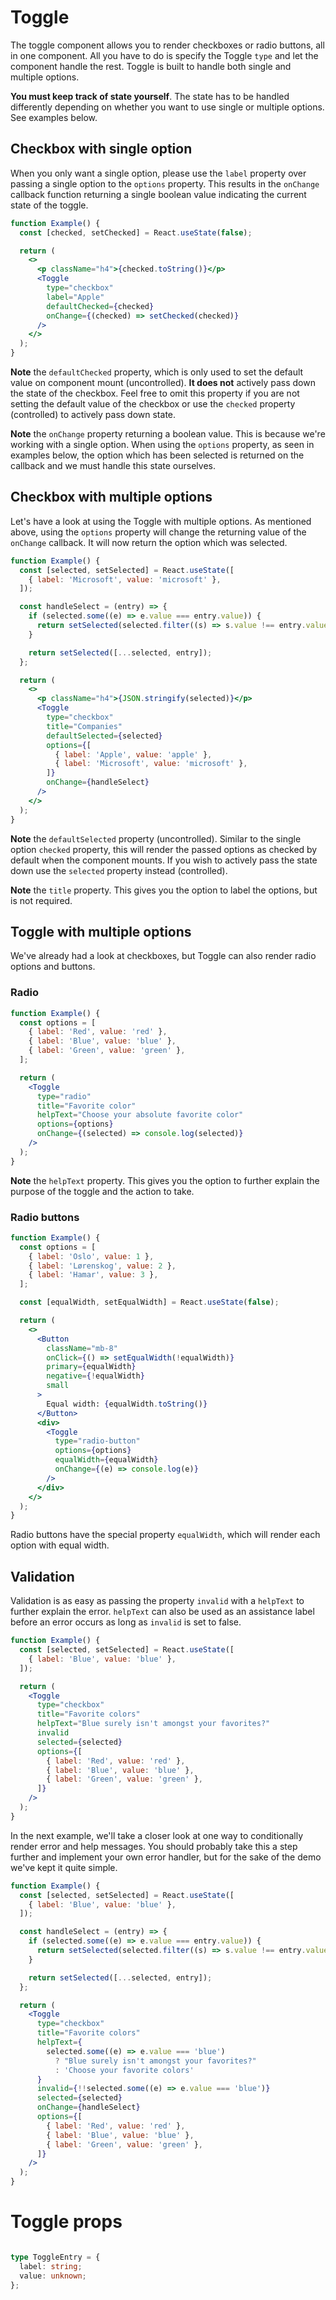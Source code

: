 
# Toggle

The toggle component allows you to render checkboxes or radio buttons, all in
one component. All you have to do is specify the Toggle `type` and let the
component handle the rest. Toggle is built to handle both single and multiple
options.

**You must keep track of state yourself**. The state has to be handled
differently depending on whether you want to use single or multiple options. See
examples below.

## Checkbox with single option

When you only want a single option, please use the `label` property over passing
a single option to the `options` property. This results in the `onChange`
callback function returning a single boolean value indicating the current state
of the toggle.

```jsx example
function Example() {
  const [checked, setChecked] = React.useState(false);

  return (
    <>
      <p className="h4">{checked.toString()}</p>
      <Toggle
        type="checkbox"
        label="Apple"
        defaultChecked={checked}
        onChange={(checked) => setChecked(checked)}
      />
    </>
  );
}
```

**Note** the `defaultChecked` property, which is only used to set the default
value on component mount (uncontrolled). **It does not** actively pass down the
state of the checkbox. Feel free to omit this property if you are not setting
the default value of the checkbox or use the `checked` property (controlled) to
actively pass down state.

**Note** the `onChange` property returning a boolean value. This is because
we're working with a single option. When using the `options` property, as seen
in examples below, the option which has been selected is returned on the
callback and we must handle this state ourselves.

## Checkbox with multiple options

Let's have a look at using the Toggle with multiple options. As mentioned above,
using the `options` property will change the returning value of the `onChange`
callback. It will now return the option which was selected.

```jsx example
function Example() {
  const [selected, setSelected] = React.useState([
    { label: 'Microsoft', value: 'microsoft' },
  ]);

  const handleSelect = (entry) => {
    if (selected.some((e) => e.value === entry.value)) {
      return setSelected(selected.filter((s) => s.value !== entry.value));
    }

    return setSelected([...selected, entry]);
  };

  return (
    <>
      <p className="h4">{JSON.stringify(selected)}</p>
      <Toggle
        type="checkbox"
        title="Companies"
        defaultSelected={selected}
        options={[
          { label: 'Apple', value: 'apple' },
          { label: 'Microsoft', value: 'microsoft' },
        ]}
        onChange={handleSelect}
      />
    </>
  );
}
```

**Note** the `defaultSelected` property (uncontrolled). Similar to the single
option `checked` property, this will render the passed options as checked by
default when the component mounts. If you wish to actively pass the state down
use the `selected` property instead (controlled).

**Note** the `title` property. This gives you the option to label the options,
but is not required.

## Toggle with multiple options

We've already had a look at checkboxes, but Toggle can also render radio options
and buttons.

### Radio

```jsx example
function Example() {
  const options = [
    { label: 'Red', value: 'red' },
    { label: 'Blue', value: 'blue' },
    { label: 'Green', value: 'green' },
  ];

  return (
    <Toggle
      type="radio"
      title="Favorite color"
      helpText="Choose your absolute favorite color"
      options={options}
      onChange={(selected) => console.log(selected)}
    />
  );
}
```

**Note** the `helpText` property. This gives you the option to further explain
the purpose of the toggle and the action to take.

### Radio buttons

```jsx example
function Example() {
  const options = [
    { label: 'Oslo', value: 1 },
    { label: 'Lørenskog', value: 2 },
    { label: 'Hamar', value: 3 },
  ];

  const [equalWidth, setEqualWidth] = React.useState(false);

  return (
    <>
      <Button
        className="mb-8"
        onClick={() => setEqualWidth(!equalWidth)}
        primary={equalWidth}
        negative={!equalWidth}
        small
      >
        Equal width: {equalWidth.toString()}
      </Button>
      <div>
        <Toggle
          type="radio-button"
          options={options}
          equalWidth={equalWidth}
          onChange={(e) => console.log(e)}
        />
      </div>
    </>
  );
}
```

Radio buttons have the special property `equalWidth`, which will render each
option with equal width.

## Validation

Validation is as easy as passing the property `invalid` with a `helpText` to
further explain the error. `helpText` can also be used as an assistance label
before an error occurs as long as `invalid` is set to false.

```jsx example
function Example() {
  const [selected, setSelected] = React.useState([
    { label: 'Blue', value: 'blue' },
  ]);

  return (
    <Toggle
      type="checkbox"
      title="Favorite colors"
      helpText="Blue surely isn't amongst your favorites?"
      invalid
      selected={selected}
      options={[
        { label: 'Red', value: 'red' },
        { label: 'Blue', value: 'blue' },
        { label: 'Green', value: 'green' },
      ]}
    />
  );
}
```

In the next example, we'll take a closer look at one way to conditionally render
error and help messages. You should probably take this a step further and
implement your own error handler, but for the sake of the demo we've kept it
quite simple.

```jsx example
function Example() {
  const [selected, setSelected] = React.useState([
    { label: 'Blue', value: 'blue' },
  ]);

  const handleSelect = (entry) => {
    if (selected.some((e) => e.value === entry.value)) {
      return setSelected(selected.filter((s) => s.value !== entry.value));
    }

    return setSelected([...selected, entry]);
  };

  return (
    <Toggle
      type="checkbox"
      title="Favorite colors"
      helpText={
        selected.some((e) => e.value === 'blue')
          ? "Blue surely isn't amongst your favorites?"
          : 'Choose your favorite colors'
      }
      invalid={!!selected.some((e) => e.value === 'blue')}
      selected={selected}
      onChange={handleSelect}
      options={[
        { label: 'Red', value: 'red' },
        { label: 'Blue', value: 'blue' },
        { label: 'Green', value: 'green' },
      ]}
    />
  );
}
```

# Toggle props

```props packages/toggle/src/component.tsx

```

```ts
type ToggleEntry = {
  label: string;
  value: unknown;
};
```
